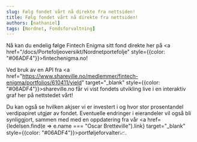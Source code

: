 ```yaml
---
slug: Følg fondet vårt nå direkte fra nettsiden!
title: Følg fondet vårt nå direkte fra nettsiden!
authors: [nathaniel]
tags: [Nordnet, Fondsforvaltning]
---
```



Nå kan du endelig følge Fintech Enigma sitt fond direkte her på <a href="/docs/Portefoljeoversikt/Nordnetportefolje" style={{color: "#06ADF4"}}>fintechenigma.no</a>!

Ved bruk av en API fra <a href="https://www.shareville.no/medlemmer/fintech-enigma/portfolios/610411/yield" target="_blank" style={{color: "#06ADF4"}}>shareville.no</a> får vi vist fondets utvikling live i en interaktiv graf her på nettstedet vårt! 

Du kan også se hvilken akjser vi er investert i og hvor stor prosentandel verdipapiret utgjør av fondet. Eventuelle endringer i eierandeler vil også bli synliggjort, sammen med  med en oppdatering fra vår <a href={ledelsen.find(e => e.name === "Oscar Bretteville").link} target="_blank" style={{color: "#06ADF4"}}>portføljeforvalter</a>📈.
